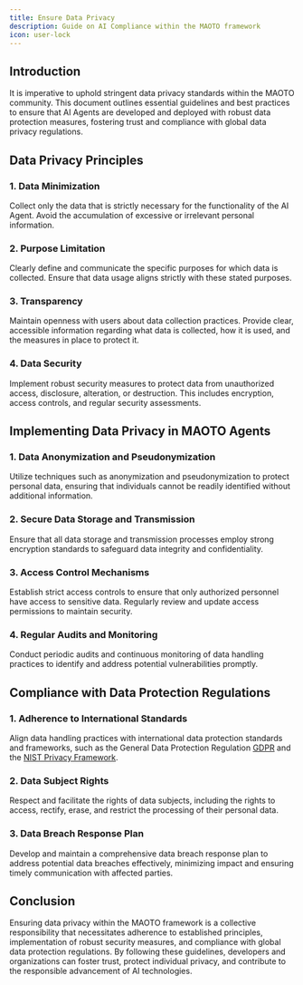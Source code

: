 ```yaml
---
title: Ensure Data Privacy
description: Guide on AI Compliance within the MAOTO framework
icon: user-lock
---
```


## Introduction
It is imperative to uphold stringent data privacy standards within the MAOTO community. This document outlines essential guidelines and best practices to ensure that AI Agents are developed and deployed with robust data protection measures, fostering trust and compliance with global data privacy regulations.

## Data Privacy Principles

### 1. Data Minimization

Collect only the data that is strictly necessary for the functionality of the AI Agent. Avoid the accumulation of excessive or irrelevant personal information.

### 2. Purpose Limitation

Clearly define and communicate the specific purposes for which data is collected. Ensure that data usage aligns strictly with these stated purposes.

### 3. Transparency

Maintain openness with users about data collection practices. Provide clear, accessible information regarding what data is collected, how it is used, and the measures in place to protect it.

### 4. Data Security

Implement robust security measures to protect data from unauthorized access, disclosure, alteration, or destruction. This includes encryption, access controls, and regular security assessments.

## Implementing Data Privacy in MAOTO Agents

### 1. Data Anonymization and Pseudonymization

Utilize techniques such as anonymization and pseudonymization to protect personal data, ensuring that individuals cannot be readily identified without additional information.

### 2. Secure Data Storage and Transmission

Ensure that all data storage and transmission processes employ strong encryption standards to safeguard data integrity and confidentiality.

### 3. Access Control Mechanisms

Establish strict access controls to ensure that only authorized personnel have access to sensitive data. Regularly review and update access permissions to maintain security.

### 4. Regular Audits and Monitoring

Conduct periodic audits and continuous monitoring of data handling practices to identify and address potential vulnerabilities promptly.

## Compliance with Data Protection Regulations

### 1. Adherence to International Standards

Align data handling practices with international data protection standards and frameworks, such as the General Data Protection Regulation [GDPR](https://gdpr-info.eu/) and the [NIST Privacy Framework](https://www.nist.gov/privacy-framework).

### 2. Data Subject Rights

Respect and facilitate the rights of data subjects, including the rights to access, rectify, erase, and restrict the processing of their personal data.

### 3. Data Breach Response Plan

Develop and maintain a comprehensive data breach response plan to address potential data breaches effectively, minimizing impact and ensuring timely communication with affected parties.

## Conclusion

Ensuring data privacy within the MAOTO framework is a collective responsibility that necessitates adherence to established principles, implementation of robust security measures, and compliance with global data protection regulations. By following these guidelines, developers and organizations can foster trust, protect individual privacy, and contribute to the responsible advancement of AI technologies.
